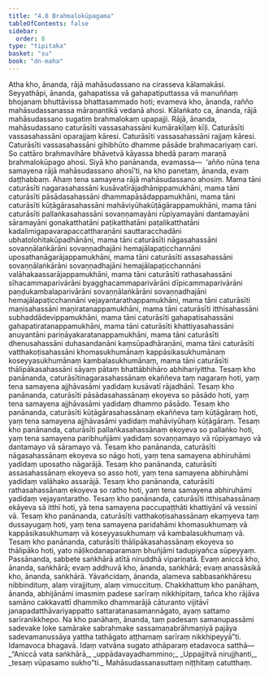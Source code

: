 ```yaml
---
title: "4.8 Brahmalokūpagama"
tableOfContents: false
sidebar:
  order: 8
type: "tipitaka"
basket: "su"
book: "dn-maha"
---
```



<DynamicBreadcrumb />

<Division number="269" book="dn-maha" bookNo="7" page="159">

<Paragraph number="588" book="dn-maha">
Atha kho, ānanda, rājā mahāsudassano na cirasseva kālamakāsi. Seyyathāpi, ānanda, gahapatissa vā gahapatiputtassa vā manuññaṃ bhojanaṃ bhuttāvissa bhattasammado hoti; evameva kho, ānanda, rañño mahāsudassanassa māraṇantikā vedanā ahosi. Kālaṅkato ca, ānanda, rājā mahāsudassano sugatiṃ brahmalokaṃ upapajji. Rājā, ānanda, mahāsudassano caturāsīti vassasahassāni kumārakīḷaṃ kīḷi. Caturāsīti vassasahassāni oparajjaṃ kāresi. Caturāsīti vassasahassāni rajjaṃ kāresi. Caturāsīti vassasahassāni gihibhūto dhamme pāsāde brahmacariyaṃ cari. So cattāro brahmavihāre bhāvetvā kāyassa bhedā paraṃ maraṇā brahmalokūpago ahosi.
</Paragraph>

</Division>
<Division number="270" book="dn-maha" bookNo="7" page="159">

<Paragraph number="589" book="dn-maha">
Siyā kho panānanda, evamassa—  ‘añño nūna tena samayena rājā mahāsudassano ahosī’ti, na kho panetaṃ, ānanda, evaṃ daṭṭhabbaṃ. Ahaṃ tena samayena rājā mahāsudassano ahosiṃ. Mama tāni caturāsīti nagarasahassāni kusāvatīrājadhānippamukhāni, mama tāni caturāsīti pāsādasahassāni dhammapāsādappamukhāni, mama tāni caturāsīti kūṭāgārasahassāni mahāviyūhakūṭāgārappamukhāni, mama tāni caturāsīti pallaṅkasahassāni sovaṇṇamayāni rūpiyamayāni dantamayāni sāramayāni gonakatthatāni paṭikatthatāni paṭalikatthatāni kadalimigapavarapaccattharaṇāni sauttaracchadāni ubhatolohitakūpadhānāni, mama tāni caturāsīti nāgasahassāni sovaṇṇālaṅkārāni sovaṇṇadhajāni hemajālapaṭicchannāni uposathanāgarājappamukhāni, mama tāni caturāsīti assasahassāni sovaṇṇālaṅkārāni sovaṇṇadhajāni hemajālapaṭicchannāni valāhakaassarājappamukhāni, mama tāni caturāsīti rathasahassāni sīhacammaparivārāni byagghacammaparivārāni dīpicammaparivārāni paṇḍukambalaparivārāni sovaṇṇālaṅkārāni sovaṇṇadhajāni hemajālapaṭicchannāni vejayantarathappamukhāni, mama tāni caturāsīti maṇisahassāni maṇiratanappamukhāni, mama tāni caturāsīti itthisahassāni subhaddādevippamukhāni, mama tāni caturāsīti gahapatisahassāni gahapatiratanappamukhāni, mama tāni caturāsīti khattiyasahassāni anuyantāni pariṇāyakaratanappamukhāni, mama tāni caturāsīti dhenusahassāni duhasandanāni kaṃsūpadhāraṇāni, mama tāni caturāsīti vatthakoṭisahassāni khomasukhumānaṃ kappāsikasukhumānaṃ koseyyasukhumānaṃ kambalasukhumānaṃ, mama tāni caturāsīti thālipākasahassāni sāyaṃ pātaṃ bhattābhihāro abhihariyittha.
</Paragraph>

</Division>
<Division number="271" book="dn-maha" bookNo="7" page="160">

<Paragraph number="590" book="dn-maha">
Tesaṃ kho panānanda, caturāsītinagarasahassānaṃ ekaññeva taṃ nagaraṃ hoti, yaṃ tena samayena ajjhāvasāmi yadidaṃ kusāvatī rājadhānī. Tesaṃ kho panānanda, caturāsīti pāsādasahassānaṃ ekoyeva so pāsādo hoti, yaṃ tena samayena ajjhāvasāmi yadidaṃ dhammo pāsādo. Tesaṃ kho panānanda, caturāsīti kūṭāgārasahassānaṃ ekaññeva taṃ kūṭāgāraṃ hoti, yaṃ tena samayena ajjhāvasāmi yadidaṃ mahāviyūhaṃ kūṭāgāraṃ. Tesaṃ kho panānanda, caturāsīti pallaṅkasahassānaṃ ekoyeva so pallaṅko hoti, yaṃ tena samayena paribhuñjāmi yadidaṃ sovaṇṇamayo vā rūpiyamayo vā dantamayo vā sāramayo vā. Tesaṃ kho panānanda, caturāsīti nāgasahassānaṃ ekoyeva so nāgo hoti, yaṃ tena samayena abhiruhāmi yadidaṃ uposatho nāgarājā. Tesaṃ kho panānanda, caturāsīti assasahassānaṃ ekoyeva so asso hoti, yaṃ tena samayena abhiruhāmi yadidaṃ valāhako assarājā. Tesaṃ kho panānanda, caturāsīti rathasahassānaṃ ekoyeva so ratho hoti, yaṃ tena samayena abhiruhāmi yadidaṃ vejayantaratho. Tesaṃ kho panānanda, caturāsīti itthisahassānaṃ ekāyeva sā itthī hoti, yā tena samayena paccupaṭṭhāti khattiyānī vā vessinī vā. Tesaṃ kho panānanda, caturāsīti vatthakoṭisahassānaṃ ekaṃyeva taṃ dussayugaṃ hoti, yaṃ tena samayena paridahāmi khomasukhumaṃ vā kappāsikasukhumaṃ vā koseyyasukhumaṃ vā kambalasukhumaṃ vā. Tesaṃ kho panānanda, caturāsīti thālipākasahassānaṃ ekoyeva so thālipāko hoti, yato nāḷikodanaparamaṃ bhuñjāmi tadupiyañca sūpeyyaṃ.
</Paragraph>

</Division>
<Division number="272" book="dn-maha" bookNo="7" page="161">

<Paragraph number="591" book="dn-maha">
Passānanda, sabbete saṅkhārā atītā niruddhā vipariṇatā. Evaṃ aniccā kho, ānanda, saṅkhārā; evaṃ addhuvā kho, ānanda, saṅkhārā; evaṃ anassāsikā kho, ānanda, saṅkhārā. Yāvañcidaṃ, ānanda, alameva sabbasaṅkhāresu nibbindituṃ, alaṃ virajjituṃ, alaṃ vimuccituṃ.
</Paragraph>

<Paragraph number="592" book="dn-maha">
Chakkhattuṃ kho panāhaṃ, ānanda, abhijānāmi imasmiṃ padese sarīraṃ nikkhipitaṃ, tañca kho rājāva samāno cakkavattī dhammiko dhammarājā cāturanto vijitāvī janapadatthāvariyappatto sattaratanasamannāgato, ayaṃ sattamo sarīranikkhepo. Na kho panāhaṃ, ānanda, taṃ padesaṃ samanupassāmi sadevake loke samārake sabrahmake sassamaṇabrāhmaṇiyā pajāya sadevamanussāya yattha tathāgato aṭṭhamaṃ sarīraṃ nikkhipeyyā”ti.
</Paragraph>

<Paragraph number="593" book="dn-maha">
Idamavoca bhagavā. Idaṃ vatvāna sugato athāparaṃ etadavoca satthā—
</Paragraph>

<Paragraph number="594" type="verses" book="dn-maha">
_“Aniccā vata saṅkhārā,_  
_uppādavayadhammino;_  
_Uppajjitvā nirujjhanti,_  
_tesaṃ vūpasamo sukho”ti._  


</Paragraph>
</Division>

<Paragraph number="595" type="center" book="dn-maha">
Mahāsudassanasuttaṃ niṭṭhitaṃ catutthaṃ.
</Paragraph>